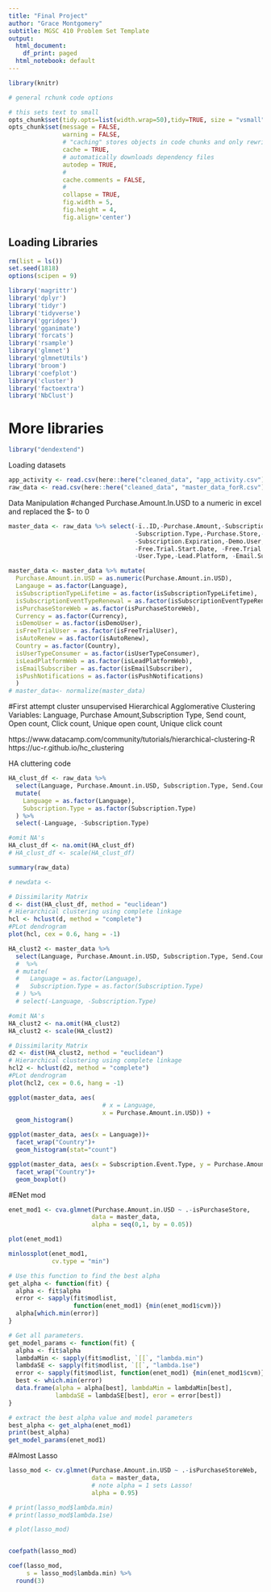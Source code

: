 ```yaml
---
title: "Final Project"
author: "Grace Montgomery"
subtitle: MGSC 410 Problem Set Template
output:
  html_document:
    df_print: paged
  html_notebook: default
---
```


```r
library(knitr)

# general rchunk code options

# this sets text to small
opts_chunk$set(tidy.opts=list(width.wrap=50),tidy=TRUE, size = "vsmall")  
opts_chunk$set(message = FALSE,                                          
               warning = FALSE,
               # "caching" stores objects in code chunks and only rewrites if you change things
               cache = TRUE,                               
               # automatically downloads dependency files
               autodep = TRUE,
               # 
               cache.comments = FALSE,
               # 
               collapse = TRUE,
               fig.width = 5,  
               fig.height = 4,
               fig.align='center')


```

## Loading Libraries

```r
rm(list = ls())
set.seed(1818)
options(scipen = 9)
```

```r
library('magrittr')
library('dplyr')
library('tidyr')
library('tidyverse')
library('ggridges')
library('gganimate')
library('forcats')
library('rsample')
library('glmnet')
library('glmnetUtils')
library('broom')
library('coefplot')
library('cluster')
library('factoextra')
library('NbClust')

```

# More libraries 
```r
library("dendextend")

```

Loading datasets

```r
app_activity <- read.csv(here::here("cleaned_data", "app_activity.csv"))
raw_data <- read.csv(here::here("cleaned_data", "master_data_forR.csv"), na.strings = "NULL")
```

Data Manipulation
#changed Purchase.Amount.In.USD to a numeric in excel and replaced the $- to 0
```r

master_data <- raw_data %>% select(-ï..ID,-Purchase.Amount,-Subscription.Event.Type,
                                   -Subscription.Type,-Purchase.Store,-Subscription.Start.Date,
                                   -Subscription.Expiration,-Demo.User,-Free.Trial.User,
                                   -Free.Trial.Start.Date, -Free.Trial.Expiration,-Auto.Renew,
                                   -User.Type,-Lead.Platform, -Email.Subscriber,-Push.Notifications)

master_data <- master_data %>% mutate(
  Purchase.Amount.in.USD = as.numeric(Purchase.Amount.in.USD),
  Langauge = as.factor(Language),
  isSubscriptionTypeLifetime = as.factor(isSubscriptionTypeLifetime),
  isSubscriptionEventTypeRenewal = as.factor(isSubscriptionEventTypeRenewal),
  isPurchaseStoreWeb = as.factor(isPurchaseStoreWeb),
  Currency = as.factor(Currency),
  isDemoUser = as.factor(isDemoUser),
  isFreeTrialUser = as.factor(isFreeTrialUser),
  isAutoRenew = as.factor(isAutoRenew),
  Country = as.factor(Country),
  isUserTypeConsumer = as.factor(isUserTypeConsumer),
  isLeadPlatformWeb = as.factor(isLeadPlatformWeb),
  isEmailSubscriber = as.factor(isEmailSubscriber),
  isPushNotifications = as.factor(isPushNotifications)
  )
# master_data<- normalize(master_data)

```

#First attempt cluster unsupervised Hierarchical Agglomerative Clustering
Variables: Language, Purchase Amount,Subscription Type, Send count, Open count, Click count, Unique open count, Unique click count

https://www.datacamp.com/community/tutorials/hierarchical-clustering-R
https://uc-r.github.io/hc_clustering

HA cluttering code
```r

HA_clust_df <- raw_data %>% 
  select(Language, Purchase.Amount.in.USD, Subscription.Type, Send.Count, Open.Count, Click.Count, Unique.Open.Count, Unique.Click.Count) %>% 
  mutate(
    Language = as.factor(Language),
    Subscription.Type = as.factor(Subscription.Type)
  ) %>% 
  select(-Language, -Subscription.Type)

#omit NA's
HA_clust_df <- na.omit(HA_clust_df)
# HA_clust_df <- scale(HA_clust_df)

```

```r

summary(raw_data)

# newdata <- 

```


```r
# Dissimilarity Matrix
d <- dist(HA_clust_df, method = "euclidean")
# Hierarchical clustering using complete linkage
hcl <- hclust(d, method = "complete")
#PLot dendrogram
plot(hcl, cex = 0.6, hang = -1)

```

```r

HA_clust2 <- master_data %>% 
  select(Language, Purchase.Amount.in.USD, Subscription.Type, Send.Count, Open.Count, Click.Count, Unique.Open.Count, Unique.Click.Count) 
  #  %>% 
  # mutate(
  #   Language = as.factor(Language),
  #   Subscription.Type = as.factor(Subscription.Type)
  # ) %>% 
  # select(-Language, -Subscription.Type)

#omit NA's
HA_clust2 <- na.omit(HA_clust2)
HA_clust2 <- scale(HA_clust2)

```


```r
# Dissimilarity Matrix
d2 <- dist(HA_clust2, method = "euclidean")
# Hierarchical clustering using complete linkage
hcl2 <- hclust(d2, method = "complete")
#PLot dendrogram
plot(hcl2, cex = 0.6, hang = -1)

```
```r

ggplot(master_data, aes(
                          # x = Language,
                          x = Purchase.Amount.in.USD)) +
  geom_histogram()

```

```r

ggplot(master_data, aes(x = Language))+
  facet_wrap("Country")+
  geom_histogram(stat="count")

```

```r

ggplot(master_data, aes(x = Subscription.Event.Type, y = Purchase.Amount.in.USD))+
  facet_wrap("Country")+
  geom_boxplot()

```



#ENet mod
```r

enet_mod1 <- cva.glmnet(Purchase.Amount.in.USD ~ .-isPurchaseStore,
                       data = master_data,
                       alpha = seq(0,1, by = 0.05))

plot(enet_mod1)

minlossplot(enet_mod1, 
            cv.type = "min")

```

```r

# Use this function to find the best alpha
get_alpha <- function(fit) {
  alpha <- fit$alpha
  error <- sapply(fit$modlist, 
                  function(enet_mod1) {min(enet_mod1$cvm)})
  alpha[which.min(error)]
}

# Get all parameters.
get_model_params <- function(fit) {
  alpha <- fit$alpha
  lambdaMin <- sapply(fit$modlist, `[[`, "lambda.min")
  lambdaSE <- sapply(fit$modlist, `[[`, "lambda.1se")
  error <- sapply(fit$modlist, function(enet_mod1) {min(enet_mod1$cvm)})
  best <- which.min(error)
  data.frame(alpha = alpha[best], lambdaMin = lambdaMin[best],
             lambdaSE = lambdaSE[best], eror = error[best])
}

# extract the best alpha value and model parameters
best_alpha <- get_alpha(enet_mod1)
print(best_alpha)
get_model_params(enet_mod1)

```

#Almost Lasso

```r
lasso_mod <- cv.glmnet(Purchase.Amount.in.USD ~ .-isPurchaseStoreWeb,
                       data = master_data,
                       # note alpha = 1 sets Lasso!
                       alpha = 0.95)

# print(lasso_mod$lambda.min)
# print(lasso_mod$lambda.1se)

# plot(lasso_mod)


coefpath(lasso_mod)


```

```r

coef(lasso_mod, 
     s = lasso_mod$lambda.min) %>% 
  round(3)
```











